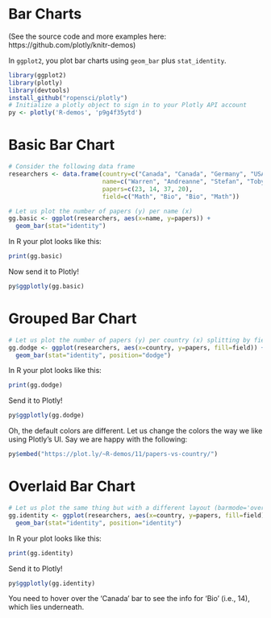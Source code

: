 Bar Charts
========================================================
(See the source code and more examples here: https://github.com/plotly/knitr-demos)

In `ggplot2`, you plot bar charts using `geom_bar` plus `stat_identity`.

```r
library(ggplot2)
library(plotly)
library(devtools)
install_github("ropensci/plotly")
# Initialize a plotly object to sign in to your Plotly API account
py <- plotly('R-demos', 'p9g4f35ytd')
```

Basic Bar Chart
===

```r
# Consider the following data frame
researchers <- data.frame(country=c("Canada", "Canada", "Germany", "USA"),
                          name=c("Warren", "Andreanne", "Stefan", "Toby"),
                          papers=c(23, 14, 37, 20),
                          field=c("Math", "Bio", "Bio", "Math"))

# Let us plot the number of papers (y) per name (x)
gg.basic <- ggplot(researchers, aes(x=name, y=papers)) +
  geom_bar(stat="identity")
```

In R your plot looks like this:

```r
print(gg.basic)
```

Now send it to Plotly!

```r
py$ggplotly(gg.basic)
```

Grouped Bar Chart
===

```r
# Let us plot the number of papers (y) per country (x) splitting by field
gg.dodge <- ggplot(researchers, aes(x=country, y=papers, fill=field)) +
  geom_bar(stat="identity", position="dodge")
```

In R your plot looks like this:

```r
print(gg.dodge)
```

Send it to Plotly!

```r
py$ggplotly(gg.dodge)
```

Oh, the default colors are different.  Let us change the colors the way we like using Plotly's UI.  Say we are happy with the following:

```r
py$embed("https://plot.ly/~R-demos/11/papers-vs-country/")
```

Overlaid Bar Chart
===

```r
# Let us plot the same thing but with a different layout (barmode='overlay')
gg.identity <- ggplot(researchers, aes(x=country, y=papers, fill=field)) +
  geom_bar(stat="identity", position="identity")
```

In R your plot looks like this:

```r
print(gg.identity)
```

Send it to Plotly!

```r
py$ggplotly(gg.identity)
```

You need to hover over the 'Canada' bar to see the info for 'Bio' (i.e., 14), which lies underneath.
